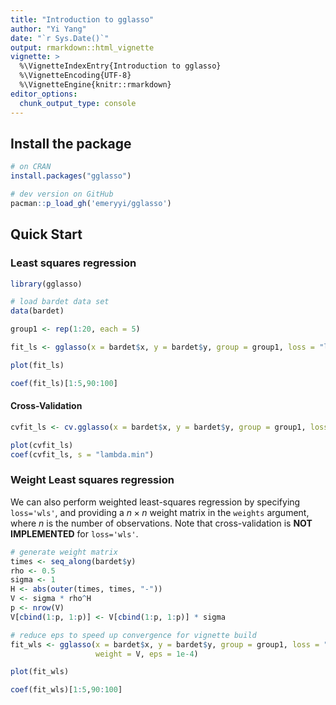 ```yaml
---
title: "Introduction to gglasso"
author: "Yi Yang"
date: "`r Sys.Date()`"
output: rmarkdown::html_vignette
vignette: >
  %\VignetteIndexEntry{Introduction to gglasso}
  %\VignetteEncoding{UTF-8}
  %\VignetteEngine{knitr::rmarkdown}
editor_options: 
  chunk_output_type: console
---
```



## Install the package

```r
# on CRAN
install.packages("gglasso")

# dev version on GitHub
pacman::p_load_gh('emeryyi/gglasso')
```


## Quick Start

### Least squares regression
```r
library(gglasso)

# load bardet data set
data(bardet)

group1 <- rep(1:20, each = 5)

fit_ls <- gglasso(x = bardet$x, y = bardet$y, group = group1, loss = "ls")

plot(fit_ls)

coef(fit_ls)[1:5,90:100]
```

#### Cross-Validation

```r
cvfit_ls <- cv.gglasso(x = bardet$x, y = bardet$y, group = group1, loss = "ls")

plot(cvfit_ls)
coef(cvfit_ls, s = "lambda.min")
```




### Weight Least squares regression

We can also perform weighted least-squares regression by specifying `loss='wls'`, and providing a $n \times n$ weight matrix in the `weights` argument, where $n$ is the number of observations. Note that cross-validation is **NOT IMPLEMENTED** for `loss='wls'`.

```r
# generate weight matrix
times <- seq_along(bardet$y)
rho <- 0.5
sigma <- 1
H <- abs(outer(times, times, "-"))
V <- sigma * rho^H
p <- nrow(V)
V[cbind(1:p, 1:p)] <- V[cbind(1:p, 1:p)] * sigma

# reduce eps to speed up convergence for vignette build
fit_wls <- gglasso(x = bardet$x, y = bardet$y, group = group1, loss = "wls", 
                   weight = V, eps = 1e-4)

plot(fit_wls)

coef(fit_wls)[1:5,90:100]
```


